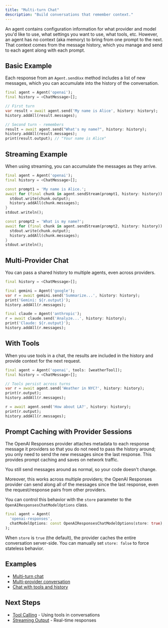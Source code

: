 ```yaml
---
title: "Multi-turn Chat"
description: "Build conversations that remember context."
---
```


An agent contains configuration information for what provider and model you'd
like to use, what settings you want to use, what tools, etc. However, an agent
has no context (aka memory) to bring from one prompt to the next. That context
comes from the message history, which you manage and send to each agent along
with each prompt.

## Basic Example

Each response from an `Agent.sendXxx` method includes a list of new messages,
which you can accumulate into the history of the conversation.

```dart
final agent = Agent('openai');
final history = <ChatMessage>[];

// First turn
var result = await agent.send('My name is Alice', history: history);
history.addAll(result.messages);

// Second turn - remembers
result = await agent.send("What's my name?", history: history);
history.addAll(result.messages);
print(result.output); // "Your name is Alice"
```

## Streaming Example

When using streaming, you can accumulate the messages as they arrive.

```dart
final agent = Agent('openai');
final history = <ChatMessage>[];

const prompt1 = 'My name is Alice.';
await for (final chunk in agent.sendStream(prompt1, history: history)) {
  stdout.write(chunk.output);
  history.addAll(chunk.messages);
}
stdout.writeln();

const prompt2 = 'What is my name?';
await for (final chunk in agent.sendStream(prompt2, history: history)) {
  stdout.write(chunk.output);
  history.addAll(chunk.messages);
}
stdout.writeln();
```

## Multi-Provider Chat

You can pass a shared history to multiple agents, even across providers.

```dart
final history = <ChatMessage>[];

final gemini = Agent('google');
var r = await gemini.send('Summarize...', history: history);
print('Gemini: ${r.output}');
history.addAll(r.messages);

final claude = Agent('anthropic');
r = await claude.send('Analyze...', history: history);
print('Claude: ${r.output}');
history.addAll(r.messages);
```

## With Tools

When you use tools in a chat, the results are included in the history and
provide context for the next request.

```dart
final agent = Agent('openai', tools: [weatherTool]);
final history = <ChatMessage>[];

// Tools persist across turns
var r = await agent.send('Weather in NYC?', history: history);
print(r.output);
history.addAll(r.messages);

r = await agent.send('How about LA?', history: history);
print(r.output);
history.addAll(r.messages);
```

## Prompt Caching with Provider Sessions

The OpenAI Responses provider attaches metadata to each response message it
providers so that you do not need to pass the history around; you only need to
send the new messages since the last response. This provides prompt caching and
saves on network traffic.

You still send messages around as normal, so your code doesn't change.

Moreover, this works across multiple providers; the OpenAI Responses provider
can send along all of the messages since the last response, even the
request/response pairs from other providers.

You can control this behavior with the `store` parameter to the
`OpenAIResponsesChatModelOptions` class.

```dart
final agent = Agent(
  'openai-responses',
  chatModelOptions: const OpenAIResponsesChatModelOptions(store: true),
);
```
When `store` is `true` (the default), the provider caches the entire
conversation server-side. You can manually set `store: false` to force stateless
behavior.

## Examples

- [Multi-turn
  chat](https://github.com/csells/dartantic_ai/blob/main/packages/dartantic_ai/example/bin/multi_turn_chat.dart)
- [Multi-provider
  conversation](https://github.com/csells/dartantic_ai/blob/main/packages/dartantic_ai/example/bin/multi_provider.dart)
- [Chat with tools and
  history](https://github.com/csells/dartantic_ai/blob/main/packages/dartantic_ai/example/bin/chat.dart)

## Next Steps

- [Tool Calling](/tool-calling) - Using tools in conversations
- [Streaming Output](/streaming-output) - Real-time responses